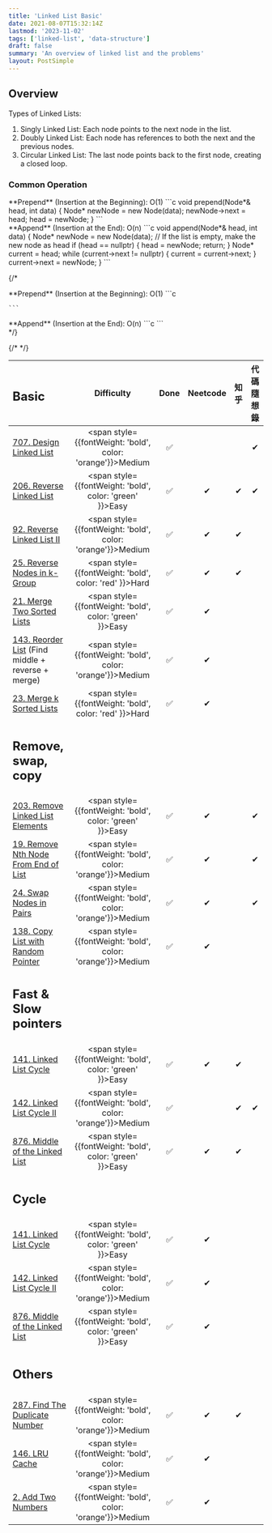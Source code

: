 ```yaml
---
title: 'Linked List Basic'
date: 2021-08-07T15:32:14Z
lastmod: '2023-11-02'
tags: ['linked-list', 'data-structure']
draft: false
summary: 'An overview of linked list and the problems'
layout: PostSimple
---
```


## Overview

Types of Linked Lists:
1. Singly Linked List: Each node points to the next node in the list.
2. Doubly Linked List: Each node has references to both the next and the previous nodes.
3. Circular Linked List: The last node points back to the first node, creating a closed loop.

### Common Operation

<div className="grid grid-cols-2 gap-4">
  <div className="col-span-1">
    **Prepend** (Insertion at the Beginning): O(1)
    ```c
    void prepend(Node*& head, int data) {
        Node* newNode = new Node(data);
        newNode->next = head;
        head = newNode;
    }
    ```
  </div>
  <div className="col-span-1">
    **Append** (Insertion at the End): O(n)
    ```c
    void append(Node*& head, int data) {
        Node* newNode = new Node(data);
        // If the list is empty, make the new node as head
        if (head == nullptr) {
            head = newNode;
            return;
        }
        Node* current = head;
        while (current->next != nullptr) {
            current = current->next;
        }
        current->next = newNode;
    }
    ```
  </div>
</div>

{/* <div className="grid grid-cols-2 gap-4">
  <div className="col-span-1">
    **Prepend** (Insertion at the Beginning): O(1)
    ```c

    ```
  </div>
  <div className="col-span-1">
    **Append** (Insertion at the End): O(n)
    ```c
    ```
  </div>
</div> */}



{/* <TOCInline toc={props.toc} exclude="Overview"/> */}

| <h2>Basic</h2>                                                                                        |                            Difficulty                           | Done | Neetcode | 知乎 | 代碼隨想錄  |
|:------------------------------------------------------------------------------------------------------|:---------------------------------------------------------------:|:----:|:--------:|:---:|:---------:|
| [707. Design Linked List](https://leetcode.com/problems/design-linked-list)                           |<span style={{fontWeight: 'bold', color: 'orange'}}>Medium</span>|  ✅  |          |     |     ✔     |
| [206. Reverse Linked List](https://leetcode.com/problems/reverse-linked-list)                         |<span style={{fontWeight: 'bold', color: 'green' }}>Easy</span>  |  ✅  |    ✔     |  ✔  |     ✔     |
| [92. Reverse Linked List II](https://leetcode.com/problems/reverse-linked-list-ii)                    |<span style={{fontWeight: 'bold', color: 'orange'}}>Medium</span>|  ✅  |    ✔     |  ✔  |           |
| [25. Reverse Nodes in k-Group](https://leetcode.com/problems/reverse-nodes-in-k-group)                |<span style={{fontWeight: 'bold', color: 'red'   }}>Hard</span>  |  ✅  |    ✔     |  ✔  |           |
| [21. Merge Two Sorted Lists](https://leetcode.com/problems/merge-two-sorted-lists)                    |<span style={{fontWeight: 'bold', color: 'green' }}>Easy</span>  |  ✅  |    ✔     |     |           |
| [143. Reorder List](https://leetcode.com/problems/reorder-list) (Find middle + reverse + merge)       |<span style={{fontWeight: 'bold', color: 'orange'}}>Medium</span>|  ✅  |    ✔     |     |           |
| [23. Merge k Sorted Lists](https://leetcode.com/problems/merge-k-sorted-lists)                        |<span style={{fontWeight: 'bold', color: 'red'   }}>Hard</span>  |  ✅  |    ✔     |     |           |
| <h2>Remove, swap, copy</h2>                                                                           |                                                                 |      |          |     |           |
| [203. Remove Linked List Elements](https://leetcode.com/problems/remove-linked-list-elements)         |<span style={{fontWeight: 'bold', color: 'green' }}>Easy</span>  |  ✅  |    ✔     |     |     ✔     |
| [19. Remove Nth Node From End of List](https://leetcode.com/problems/remove-nth-node-from-end-of-list)|<span style={{fontWeight: 'bold', color: 'orange'}}>Medium</span>|  ✅  |    ✔     |     |     ✔     |
| [24. Swap Nodes in Pairs](https://leetcode.com/problems/swap-nodes-in-pairs)                          |<span style={{fontWeight: 'bold', color: 'orange'}}>Medium</span>|  ✅  |    ✔     |     |     ✔     |
| [138. Copy List with Random Pointer](https://leetcode.com/problems/copy-list-with-random-pointer)     |<span style={{fontWeight: 'bold', color: 'orange'}}>Medium</span>|  ✅  |    ✔     |     |           |
| <h2>Fast & Slow pointers</h2>                                                                         |                                                                 |      |          |     |           |
| [141. Linked List Cycle](https://leetcode.com/problems/linked-list-cycle)                             |<span style={{fontWeight: 'bold', color: 'green' }}>Easy</span>  |  ✅  |    ✔     |  ✔  |           |
| [142. Linked List Cycle II](https://leetcode.com/problems/linked-list-cycle-ii)                       |<span style={{fontWeight: 'bold', color: 'orange'}}>Medium</span>|  ✅  |          |  ✔  |     ✔     |
| [876. Middle of the Linked List](https://leetcode.com/problems/middle-of-the-linked-list)             |<span style={{fontWeight: 'bold', color: 'green' }}>Easy</span>  |  ✅  |    ✔     |  ✔  |           |
| <h2>Cycle</h2>                                                                                        |                                                                 |      |          |     |           |
| [141. Linked List Cycle](https://leetcode.com/problems/linked-list-cycle)                             |<span style={{fontWeight: 'bold', color: 'green' }}>Easy</span>  |  ✅  |    ✔     |     |           |
| [142. Linked List Cycle II](https://leetcode.com/problems/linked-list-cycle-ii)                       |<span style={{fontWeight: 'bold', color: 'orange'}}>Medium</span>|  ✅  |    ✔     |     |           |
| [876. Middle of the Linked List](https://leetcode.com/problems/middle-of-the-linked-list)             |<span style={{fontWeight: 'bold', color: 'green' }}>Easy</span>  |  ✅  |    ✔     |     |           |
| <h2>Others</h2>                                                                                       |                                                                 |      |          |     |           |
| [287. Find The Duplicate Number](https://leetcode.com/problems/find-the-duplicate-number/)            |<span style={{fontWeight: 'bold', color: 'orange'}}>Medium</span>|  ✅  |    ✔     |  ✔  |           |
| [146. LRU Cache](https://leetcode.com/problems/lru-cache/description/)                                |<span style={{fontWeight: 'bold', color: 'orange'}}>Medium</span>|  ✅  |    ✔     |     |           |
| [2. Add Two Numbers](https://leetcode.com/problems/add-two-numbers/description/)                      |<span style={{fontWeight: 'bold', color: 'orange'}}>Medium</span>|  ✅  |    ✔     |     |           |